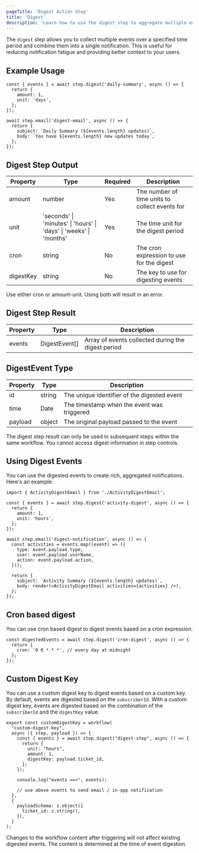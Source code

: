 ```yaml
---
pageTitle: 'Digest Action Step'
title: 'Digest'
description: 'Learn how to use the digest step to aggregate multiple events into a single notification'
---
```


The `digest` step allows you to collect multiple events over a specified time period and combine them into a single notification. This is useful for reducing notification fatigue and providing better context to your users.

## Example Usage

```tsx
const { events } = await step.digest('daily-summary', async () => {
  return {
    amount: 1,
    unit: 'days',
  };
});

await step.email('digest-email', async () => {
  return {
    subject: `Daily Summary (${events.length} updates)`,
    body: `You have ${events.length} new updates today`,
  };
});
```

## Digest Step Output

| Property | Type | Required | Description |
| --- | --- | --- | --- |
| amount | number | Yes | The number of time units to collect events for |
| unit | 'seconds' \| 'minutes' \| 'hours' \| 'days' \| 'weeks' \| 'months' | Yes | The time unit for the digest period |
| cron | string | No | The cron expression to use for the digest |
| digestKey | string | No | The key to use for digesting events |

<Callout type="info">
  Use either cron or amount-unit. Using both will result in an error.
</Callout>

## Digest Step Result

| Property | Type          | Description                                        |
| -------- | ------------- | -------------------------------------------------- |
| events   | DigestEvent[] | Array of events collected during the digest period |

## DigestEvent Type

| Property | Type   | Description                                 |
| -------- | ------ | ------------------------------------------- |
| id       | string | The unique identifier of the digested event |
| time     | Date   | The timestamp when the event was triggered  |
| payload  | object | The original payload passed to the event    |

<Callout type="info">
  The digest step result can only be used in subsequent steps within the same workflow. You cannot
  access digest information in step controls.
</Callout>

## Using Digest Events

You can use the digested events to create rich, aggregated notifications. Here's an example:

```tsx
import { ActivityDigestEmail } from './ActivityDigestEmail';

const { events } = await step.digest('activity-digest', async () => {
  return {
    amount: 1,
    unit: 'hours',
  };
});

await step.email('digest-notification', async () => {
  const activities = events.map((event) => ({
    type: event.payload.type,
    user: event.payload.userName,
    action: event.payload.action,
  }));

  return {
    subject: `Activity Summary (${events.length} updates)`,
    body: render(<ActivityDigestEmail activities={activities} />),
  };
});
```

## Cron based digest

You can use cron based digest to digest events based on a cron expression.

```tsx
const digestedEvents = await step.digest('cron-digest', async () => {
  return {
    cron: '0 0 * * *', // every day at midnight
  };
});
```

## Custom Digest Key

You can use a custom digest key to digest events based on a custom key. By default, events are digested based on the `subscriberId`. With a custom digest key, events are digested based on the combination of the `subscriberId` and the `digestKey` value.

```tsx
export const customDigestKey = workflow(
  "custom-digest-key",
  async ({ step, payload }) => {
    const { events } = await step.digest("digest-step", async () => {
      return {
        unit: "hours",
        amount: 1,
        digestKey: payload.ticket_id,
      };
    });

    console.log("events ==>", events);

    // use above events to send email / in-app notification
  },
  {
    payloadSchema: z.object({
      ticket_id: z.string(),
    }),
  }
);
```

<Callout type="warn">
  Changes to the workflow content after triggering will not affect existing digested events. The
  content is determined at the time of event digestion.
</Callout>
